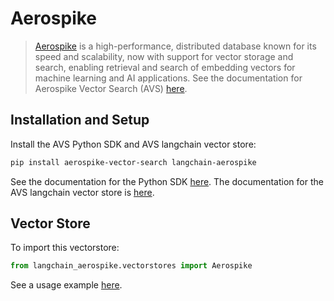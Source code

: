 # Aerospike

>[Aerospike](https://aerospike.com/docs/vector) is a high-performance, distributed database known for its speed and scalability, now with support for vector storage and search, enabling retrieval and search of embedding vectors for machine learning and AI applications.
> See the documentation for Aerospike Vector Search (AVS) [here](https://aerospike.com/docs/vector).

## Installation and Setup

Install the AVS Python SDK and AVS langchain vector store:

```bash
pip install aerospike-vector-search langchain-aerospike
```

See the documentation for the Python SDK [here](https://aerospike-vector-search-python-client.readthedocs.io/en/latest/index.html).
The documentation for the AVS langchain vector store is [here](https://langchain-aerospike.readthedocs.io/en/latest/).

## Vector Store

To import this vectorstore:

```python
from langchain_aerospike.vectorstores import Aerospike
```

See a usage example [here](https://python.langchain.com/docs/integrations/vectorstores/aerospike/).

